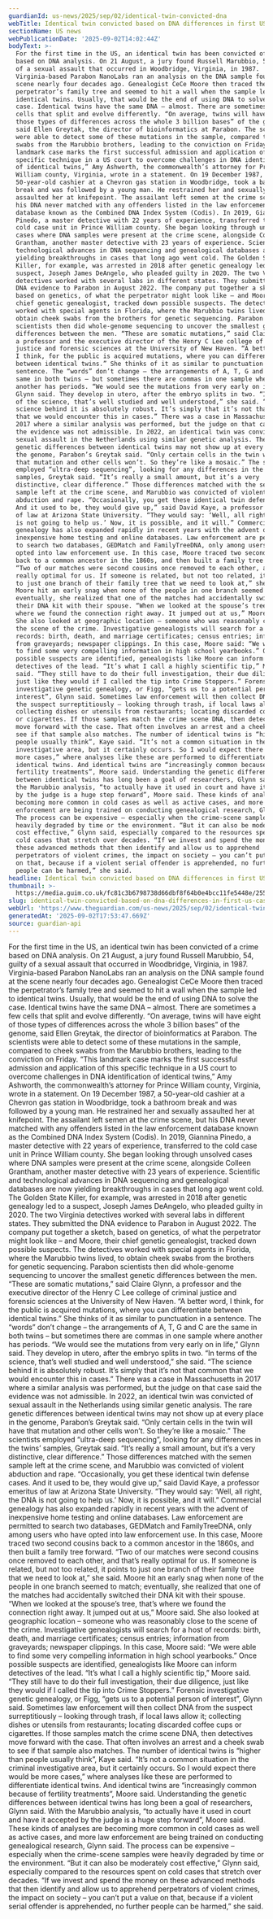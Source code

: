 ```yaml
---
guardianId: us-news/2025/sep/02/identical-twin-convicted-dna
webTitle: Identical twin convicted based on DNA differences in first US case of its kind
sectionName: US news
webPublicationDate: '2025-09-02T14:02:44Z'
bodyText: >-
  For the first time in the US, an identical twin has been convicted of a crime
  based on DNA analysis. On 21 August, a jury found Russell Marubbio, 54, guilty
  of a sexual assault that occurred in Woodbridge, Virginia, in 1987.
  Virginia-based Parabon NanoLabs ran an analysis on the DNA sample found at the
  scene nearly four decades ago. Genealogist CeCe Moore then traced the
  perpetrator’s family tree and seemed to hit a wall when the sample led to
  identical twins. Usually, that would be the end of using DNA to solve the
  case. Identical twins have the same DNA – almost. There are sometimes a few
  cells that split and evolve differently. “On average, twins will have eight of
  those types of differences across the whole 3 billion bases” of the genome,
  said Ellen Greytak, the director of bioinformatics at Parabon. The scientists
  were able to detect some of these mutations in the sample, compared to cheek
  swabs from the Marubbio brothers, leading to the conviction on Friday. “This
  landmark case marks the first successful admission and application of this
  specific technique in a US court to overcome challenges in DNA identification
  of identical twins,” Amy Ashworth, the commonwealth’s attorney for Prince
  William county, Virginia, wrote in a statement. On 19 December 1987, a
  50-year-old cashier at a Chevron gas station in Woodbridge, took a bathroom
  break and was followed by a young man. He restrained her and sexually
  assaulted her at knifepoint. The assailant left semen at the crime scene, but
  his DNA never matched with any offenders listed in the law enforcement
  database known as the Combined DNA Index System (Codis). In 2019, Giannina
  Pinedo, a master detective with 22 years of experience, transferred to the
  cold case unit in Prince William county. She began looking through unsolved
  cases where DNA samples were present at the crime scene, alongside Colleen
  Grantham, another master detective with 23 years of experience. Scientific and
  technological advances in DNA sequencing and genealogical databases are now
  yielding breakthroughs in cases that long ago went cold. The Golden State
  Killer, for example, was arrested in 2018 after genetic genealogy led to a
  suspect, Joseph James DeAngelo, who pleaded guilty in 2020. The two Virginia
  detectives worked with several labs in different states. They submitted the
  DNA evidence to Parabon in August 2022. The company put together a sketch,
  based on genetics, of what the perpetrator might look like – and Moore, their
  chief genetic genealogist, tracked down possible suspects. The detectives
  worked with special agents in Florida, where the Marubbio twins lived, to
  obtain cheek swabs from the brothers for genetic sequencing. Parabon
  scientists then did whole-genome sequencing to uncover the smallest genetic
  differences between the men. “These are somatic mutations,” said Claire Glynn,
  a professor and the executive director of the Henry C Lee college of criminal
  justice and forensic sciences at the University of New Haven. “A better word,
  I think, for the public is acquired mutations, where you can differentiate
  between identical twins.” She thinks of it as similar to punctuation in a
  sentence. The “words” don’t change – the arrangements of A, T, G and C are the
  same in both twins – but sometimes there are commas in one sample where
  another has periods. “We would see the mutations from very early on in life,”
  Glynn said. They develop in utero, after the embryo splits in two. “In terms
  of the science, that’s well studied and well understood,” she said. “The
  science behind it is absolutely robust. It’s simply that it’s not that common
  that we would encounter this in cases.” There was a case in Massachusetts in
  2017 where a similar analysis was performed, but the judge on that case said
  the evidence was not admissible. In 2022, an identical twin was convicted of
  sexual assault in the Netherlands using similar genetic analysis. The rare
  genetic differences between identical twins may not show up at every place in
  the genome, Parabon’s Greytak said. “Only certain cells in the twin will have
  that mutation and other cells won’t. So they’re like a mosaic.” The scientists
  employed “ultra-deep sequencing”, looking for any differences in the twins’
  samples, Greytak said. “It’s really a small amount, but it’s a very
  distinctive, clear difference.” Those differences matched with the semen
  sample left at the crime scene, and Marubbio was convicted of violent
  abduction and rape. “Occasionally, you get these identical twin defense cases.
  And it used to be, they would give up,” said David Kaye, a professor emeritus
  of law at Arizona State University. “They would say: ‘Well, all right, the DNA
  is not going to help us.’ Now, it is possible, and it will.” Commercial
  genealogy has also expanded rapidly in recent years with the advent of
  inexpensive home testing and online databases. Law enforcement are permitted
  to search two databases, GEDMatch and FamilyTreeDNA, only among users who have
  opted into law enforcement use. In this case, Moore traced two second cousins
  back to a common ancestor in the 1860s, and then built a family tree forward.
  “Two of our matches were second cousins once removed to each other, and that’s
  really optimal for us. If someone is related, but not too related, it points
  to just one branch of their family tree that we need to look at,” she said.
  Moore hit an early snag when none of the people in one branch seemed to match;
  eventually, she realized that one of the matches had accidentally switched
  their DNA kit with their spouse. “When we looked at the spouse’s tree, that’s
  where we found the connection right away. It jumped out at us,” Moore said.
  She also looked at geographic location – someone who was reasonably close to
  the scene of the crime. Investigative genealogists will search for a host of
  records: birth, death, and marriage certificates; census entries; information
  from graveyards; newspaper clippings. In this case, Moore said: “We were able
  to find some very compelling information in high school yearbooks.” Once
  possible suspects are identified, genealogists like Moore can inform
  detectives of the lead. “It’s what I call a highly scientific tip,” Moore
  said. “They still have to do their full investigation, their due diligence,
  just like they would if I called the tip into Crime Stoppers.” Forensic
  investigative genetic genealogy, or Figg, “gets us to a potential person of
  interest”, Glynn said. Sometimes law enforcement will then collect DNA from
  the suspect surreptitiously – looking through trash, if local laws allow it;
  collecting dishes or utensils from restaurants; locating discarded coffee cups
  or cigarettes. If those samples match the crime scene DNA, then detectives
  move forward with the case. That often involves an arrest and a cheek swab to
  see if that sample also matches. The number of identical twins is “higher than
  people usually think”, Kaye said. “It’s not a common situation in the criminal
  investigative area, but it certainly occurs. So I would expect there would be
  more cases,” where analyses like these are performed to differentiate
  identical twins. And identical twins are “increasingly common because of
  fertility treatments”, Moore said. Understanding the genetic differences
  between identical twins has long been a goal of researchers, Glynn said. With
  the Marubbio analysis, “to actually have it used in court and have it accepted
  by the judge is a huge step forward”, Moore said. These kinds of analyses are
  becoming more common in cold cases as well as active cases, and more law
  enforcement are being trained on conducting genealogical research, Glynn said.
  The process can be expensive – especially when the crime-scene samples were
  heavily degraded by time or the environment. “But it can also be moderately
  cost effective,” Glynn said, especially compared to the resources spent on
  cold cases that stretch over decades. “If we invest and spend the money on
  these advanced methods that then identify and allow us to apprehend
  perpetrators of violent crimes, the impact on society – you can’t put a value
  on that, because if a violent serial offender is apprehended, no further
  people can be harmed,” she said.
headline: Identical twin convicted based on DNA differences in first US case of its kind
thumbnail: >-
  https://media.guim.co.uk/fc81c3b6798738d66dbf8f64b0e4bcc11fe5448e/2555_925_3461_2770/500.jpg
slug: identical-twin-convicted-based-on-dna-differences-in-first-us-case-of-its-kind
webUrl: 'https://www.theguardian.com/us-news/2025/sep/02/identical-twin-convicted-dna'
generatedAt: '2025-09-02T17:53:47.669Z'
source: guardian-api
---
```

For the first time in the US, an identical twin has been convicted of a crime based on DNA analysis. On 21 August, a jury found Russell Marubbio, 54, guilty of a sexual assault that occurred in Woodbridge, Virginia, in 1987. Virginia-based Parabon NanoLabs ran an analysis on the DNA sample found at the scene nearly four decades ago. Genealogist CeCe Moore then traced the perpetrator’s family tree and seemed to hit a wall when the sample led to identical twins. Usually, that would be the end of using DNA to solve the case. Identical twins have the same DNA – almost. There are sometimes a few cells that split and evolve differently. “On average, twins will have eight of those types of differences across the whole 3 billion bases” of the genome, said Ellen Greytak, the director of bioinformatics at Parabon. The scientists were able to detect some of these mutations in the sample, compared to cheek swabs from the Marubbio brothers, leading to the conviction on Friday. “This landmark case marks the first successful admission and application of this specific technique in a US court to overcome challenges in DNA identification of identical twins,” Amy Ashworth, the commonwealth’s attorney for Prince William county, Virginia, wrote in a statement. On 19 December 1987, a 50-year-old cashier at a Chevron gas station in Woodbridge, took a bathroom break and was followed by a young man. He restrained her and sexually assaulted her at knifepoint. The assailant left semen at the crime scene, but his DNA never matched with any offenders listed in the law enforcement database known as the Combined DNA Index System (Codis). In 2019, Giannina Pinedo, a master detective with 22 years of experience, transferred to the cold case unit in Prince William county. She began looking through unsolved cases where DNA samples were present at the crime scene, alongside Colleen Grantham, another master detective with 23 years of experience. Scientific and technological advances in DNA sequencing and genealogical databases are now yielding breakthroughs in cases that long ago went cold. The Golden State Killer, for example, was arrested in 2018 after genetic genealogy led to a suspect, Joseph James DeAngelo, who pleaded guilty in 2020. The two Virginia detectives worked with several labs in different states. They submitted the DNA evidence to Parabon in August 2022. The company put together a sketch, based on genetics, of what the perpetrator might look like – and Moore, their chief genetic genealogist, tracked down possible suspects. The detectives worked with special agents in Florida, where the Marubbio twins lived, to obtain cheek swabs from the brothers for genetic sequencing. Parabon scientists then did whole-genome sequencing to uncover the smallest genetic differences between the men. “These are somatic mutations,” said Claire Glynn, a professor and the executive director of the Henry C Lee college of criminal justice and forensic sciences at the University of New Haven. “A better word, I think, for the public is acquired mutations, where you can differentiate between identical twins.” She thinks of it as similar to punctuation in a sentence. The “words” don’t change – the arrangements of A, T, G and C are the same in both twins – but sometimes there are commas in one sample where another has periods. “We would see the mutations from very early on in life,” Glynn said. They develop in utero, after the embryo splits in two. “In terms of the science, that’s well studied and well understood,” she said. “The science behind it is absolutely robust. It’s simply that it’s not that common that we would encounter this in cases.” There was a case in Massachusetts in 2017 where a similar analysis was performed, but the judge on that case said the evidence was not admissible. In 2022, an identical twin was convicted of sexual assault in the Netherlands using similar genetic analysis. The rare genetic differences between identical twins may not show up at every place in the genome, Parabon’s Greytak said. “Only certain cells in the twin will have that mutation and other cells won’t. So they’re like a mosaic.” The scientists employed “ultra-deep sequencing”, looking for any differences in the twins’ samples, Greytak said. “It’s really a small amount, but it’s a very distinctive, clear difference.” Those differences matched with the semen sample left at the crime scene, and Marubbio was convicted of violent abduction and rape. “Occasionally, you get these identical twin defense cases. And it used to be, they would give up,” said David Kaye, a professor emeritus of law at Arizona State University. “They would say: ‘Well, all right, the DNA is not going to help us.’ Now, it is possible, and it will.” Commercial genealogy has also expanded rapidly in recent years with the advent of inexpensive home testing and online databases. Law enforcement are permitted to search two databases, GEDMatch and FamilyTreeDNA, only among users who have opted into law enforcement use. In this case, Moore traced two second cousins back to a common ancestor in the 1860s, and then built a family tree forward. “Two of our matches were second cousins once removed to each other, and that’s really optimal for us. If someone is related, but not too related, it points to just one branch of their family tree that we need to look at,” she said. Moore hit an early snag when none of the people in one branch seemed to match; eventually, she realized that one of the matches had accidentally switched their DNA kit with their spouse. “When we looked at the spouse’s tree, that’s where we found the connection right away. It jumped out at us,” Moore said. She also looked at geographic location – someone who was reasonably close to the scene of the crime. Investigative genealogists will search for a host of records: birth, death, and marriage certificates; census entries; information from graveyards; newspaper clippings. In this case, Moore said: “We were able to find some very compelling information in high school yearbooks.” Once possible suspects are identified, genealogists like Moore can inform detectives of the lead. “It’s what I call a highly scientific tip,” Moore said. “They still have to do their full investigation, their due diligence, just like they would if I called the tip into Crime Stoppers.” Forensic investigative genetic genealogy, or Figg, “gets us to a potential person of interest”, Glynn said. Sometimes law enforcement will then collect DNA from the suspect surreptitiously – looking through trash, if local laws allow it; collecting dishes or utensils from restaurants; locating discarded coffee cups or cigarettes. If those samples match the crime scene DNA, then detectives move forward with the case. That often involves an arrest and a cheek swab to see if that sample also matches. The number of identical twins is “higher than people usually think”, Kaye said. “It’s not a common situation in the criminal investigative area, but it certainly occurs. So I would expect there would be more cases,” where analyses like these are performed to differentiate identical twins. And identical twins are “increasingly common because of fertility treatments”, Moore said. Understanding the genetic differences between identical twins has long been a goal of researchers, Glynn said. With the Marubbio analysis, “to actually have it used in court and have it accepted by the judge is a huge step forward”, Moore said. These kinds of analyses are becoming more common in cold cases as well as active cases, and more law enforcement are being trained on conducting genealogical research, Glynn said. The process can be expensive – especially when the crime-scene samples were heavily degraded by time or the environment. “But it can also be moderately cost effective,” Glynn said, especially compared to the resources spent on cold cases that stretch over decades. “If we invest and spend the money on these advanced methods that then identify and allow us to apprehend perpetrators of violent crimes, the impact on society – you can’t put a value on that, because if a violent serial offender is apprehended, no further people can be harmed,” she said.
